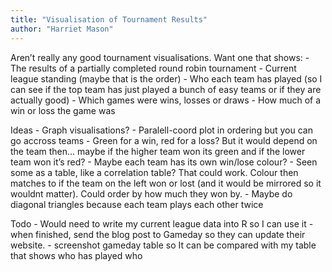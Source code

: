 ```yaml
---
title: "Visualisation of Tournament Results"
author: "Harriet Mason"
---
```


Aren't really any good tournament visualisations. Want one that shows:
- The results of a partially completed round robin tournament
- Current league standing (maybe that is the order)
- Who each team has played (so I can see if the top team has just played a bunch of easy teams or if they are actually good)
- Which games were wins, losses or draws
- How much of a win or loss the game was

Ideas
- Graph visualisations?
- Paralell-coord plot in ordering but you can go accross teams
- Green for a win, red for a loss? But it would depend on the team then... maybe if the higher team won its green and if the lower team won it's red?
- Maybe each team has its own win/lose colour?
- Seen some as a table, like a correlation table? That could work. Colour then matches to if the team on the left won or lost (and it would be mirrored so it wouldnt matter). Could order by how much they won by.
- Maybe do diagonal triangles because each team plays each other twice

Todo
- Would need to write my current league data into R so I can use it
- when finished, send the blog post to Gameday so they can update their website.
- screenshot gameday table so It can be compared with my table that shows who has played who